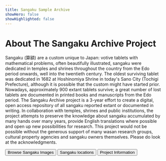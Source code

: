 ```yaml
---
title: Sangaku Sample Archive
showHero: false
showHighlighted: false
---
```


# About The Sangaku Archive Project

Sangaku (算額) are a custom unique to Japan: votive tablets with mathematical problems, often beautifully illustrated, sangaku were dedicated in temples and shrines throughout the country from the Edo period onwards, well into the twentieth century. The oldest surviving tablet was dedicated in 1682 at Hoshinomiya Shrine in today's Sano City (Tochigi Prefecture), although it is possible that the custom might have started prior. Nowadays, approximately 900 extant tablets survive; a great number of lost tablets are documented in printed books and manuscripts from the Edo period.
The Sangaku Archive project is a 3-year effort to create a digital, open access repository of all sangaku reported extant or documented in writing. In collaboration with temples, shrines and public institutions, the project attempts to preserve the knowledge about sangaku accumulated by many hands over many years, provide English translations where possible and open up new possibilities for research.
This project would not be possible without the generous support of many wasan research groups, cultural property agencies and sangaku owners themselves. Please do look at the acknowledgments.


<ButtonWrapper>
  <Button href="/search">Browse Sangaku Images</Button>
  <Button href="/about">Sangaku locations</Button>
  <Button href="/search">Project Information</Button>


